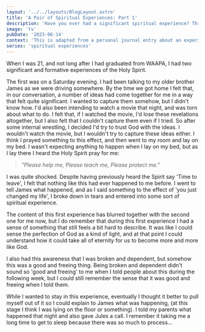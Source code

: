 ```yaml
---
layout: '../../layouts/BlogLayout.astro'
title: 'A Pair of Spiritual Experiences: Part 1'
description: 'Have you ever had a significant spiritual experience? This was my first standout.'
image: 'tv'
pubDate: '2023-06-14'
context: 'This is adapted from a personal journal entry about an experience I had on Sat 17 Dec 2011.'
series: 'spiritual experiences'
---
```


When I was 21, and not long after I had graduated from WAAPA, I had two significant and formative experiences of the Holy Spirit.

The first was on a Saturday evening. I had been talking to my older brother James as we were driving somewhere. By the time we got home I felt that, in our conversation, a number of ideas had come together for me in a way that felt quite significant. I wanted to capture them somehow, but I didn't know how. I'd also been intending to watch a movie that night, and was torn about what to do. I felt that, if I watched the movie, I'd lose these revelations altogether, but I also felt that I couldn't capture them even if I tried. So after some internal wrestling, I decided I'd try to trust God with the ideas. I wouldn't watch the movie, but I wouldn't try to capture these ideas either. I think I prayed something to this effect, and then went to my room and lay on my bed. I wasn't expecting anything to happen when I lay on my bed, but as I lay there I heard the Holy Spirit pray for me:

> _"Please help me, Please teach me, Please protect me."_

I was quite shocked. Despite having previously heard the Spirit say 'Time to leave', I felt that nothing like this had ever happened to me before. I went to tell James what happened, and as I said something to the effect of 'you just changed my life', I broke down in tears and entered into some sort of spiritual experience.

The content of this first experience has blurred together with the second one for me now, but I do remember that during this first experience I had a sense of something that still feels a bit hard to describe. It was like I could sense the perfection of God as a kind of light, and at that point I could understand how it could take all of eternity for us to become more and more like God.

I also had this awareness that I was broken and dependent, but somehow this was a good and freeing thing. Being broken and dependent didn't sound so 'good and freeing' to me when I told people about this during the following week, but I could still remember the sense that it was good and freeing when I told them.

While I wanted to stay in this experience, eventually I thought it better to pull myself out of it so I could explain to James what was happening, (at this stage I think I was lying on the floor or something). I told my parents what happened that night and also gave Jules a call. I remember it taking me a long time to get to sleep because there was so much to process...

